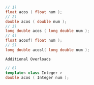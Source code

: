 ```cpp
// 1)
float acos ( float num );
// 2)
double acos ( double num );
// 3)
long double acos ( long double num );
// 4)
float acosf( float num );
// 5)
long double acosl( long double num );
```

`Additional Overloads`

```cpp
// 6)
template< class Integer >
double acos ( Integer num );
```